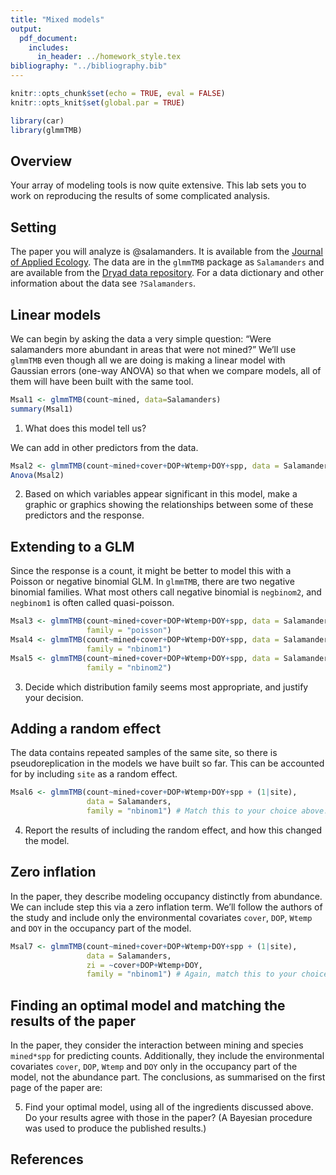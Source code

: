 ```yaml
---
title: "Mixed models"
output: 
  pdf_document:
    includes: 
      in_header: ../homework_style.tex
bibliography: "../bibliography.bib"   
---
```


```r
knitr::opts_chunk$set(echo = TRUE, eval = FALSE)
knitr::opts_knit$set(global.par = TRUE)
```

```r
library(car)
library(glmmTMB)
```


## Overview

Your array of modeling tools is now quite extensive. This lab sets you to work on reproducing the results of some complicated analysis.

## Setting

The paper you will analyze is @salamanders. It is available from the [Journal of Applied Ecology](https://besjournals.onlinelibrary.wiley.com/doi/epdf/10.1111/1365-2664.12585). The data are in the `glmmTMB` package as `Salamanders` and are available from the [Dryad data repository](https://datadryad.org/stash/dataset/doi:10.5061/dryad.5m8f6). For a data dictionary and other information about the data see `?Salamanders`.

## Linear models

We can begin by asking the data a very simple question: "Were salamanders more abundant in areas that were not mined?" We'll use `glmmTMB` even though all we are doing is making a linear model with Gaussian errors (one-way ANOVA) so that when we compare models, all of them will have been built with the same tool.

```r
Msal1 <- glmmTMB(count~mined, data=Salamanders)
summary(Msal1)
```

(@) What does this model tell us?

We can add in other predictors from the data.

```r
Msal2 <- glmmTMB(count~mined+cover+DOP+Wtemp+DOY+spp, data = Salamanders)
Anova(Msal2)
```
(@) Based on which variables appear significant in this model, make a graphic or graphics showing the relationships between some of these predictors and the response.

## Extending to a GLM

Since the response is a count, it might be better to model this with a Poisson or negative binomial GLM. In `glmmTMB`, there are two negative binomial families. What most others call negative binomial is `negbinom2`, and `negbinom1` is often called quasi-poisson.

```r
Msal3 <- glmmTMB(count~mined+cover+DOP+Wtemp+DOY+spp, data = Salamanders, 
                 family = "poisson")
Msal4 <- glmmTMB(count~mined+cover+DOP+Wtemp+DOY+spp, data = Salamanders, 
                 family = "nbinom1")
Msal5 <- glmmTMB(count~mined+cover+DOP+Wtemp+DOY+spp, data = Salamanders, 
                 family = "nbinom2")
```

(@) Decide which distribution family seems most appropriate, and justify your decision.

## Adding a random effect

The data contains repeated samples of the same site, so there is pseudoreplication in the models we have built so far. This can be accounted for by including `site` as a random effect.

```r
Msal6 <- glmmTMB(count~mined+cover+DOP+Wtemp+DOY+spp + (1|site), 
                 data = Salamanders, 
                 family = "nbinom1") # Match this to your choice above.
```

(@) Report the results of including the random effect, and how this changed the model.

## Zero inflation

In the paper, they describe modeling occupancy distinctly from abundance. We can include step this via a zero inflation term. We'll follow the authors of the study and include only the environmental covariates `cover`, `DOP`, `Wtemp` and `DOY` in the occupancy part of the model.

```r
Msal7 <- glmmTMB(count~mined+cover+DOP+Wtemp+DOY+spp + (1|site), 
                 data = Salamanders, 
                 zi = ~cover+DOP+Wtemp+DOY,
                 family = "nbinom1") # Again, match this to your choice above.
```

## Finding an optimal model and matching the results of the paper

In the paper, they consider the interaction between mining and species `mined*spp` for predicting counts. Additionally, they include the environmental covariates `cover`, `DOP`, `Wtemp` and `DOY` only in the occupancy part of the model, not the abundance part. The conclusions, as summarised on the first page of the paper are:
\begin{quote}
\ldots mean occupancy probabilities were $>0.85$ for all groups in reference reaches, whereas mean occupancy probabilities were relatively lower in MTR/VF reaches (ranging from $0.23$ to $0.66$). \ldots means of the difference in occupancy between site types were negative across all groups, although MTR/VF stream reaches were at least $95\%$ less likely to be occupied by spring salamander Gyrinophilus porphyriticus, adult southern two-lined salamander Eurycea cirrigera and larval dusky salamanders Desmognathus compared to reference reaches.

\ldots means of the difference in conditional abundance between MTR/VF and reference stream reaches were negative across all groups; $95\%$ credible interval for difference in conditional abundance covered zero for only one species (red salamander Pseudotriton ruber). \ldots Additionally, MTR/VF reaches had higher ion concentrations, total organic carbon and specific conductance compared to reference reaches.
\end{quote}

(@) Find your optimal model, using all of the ingredients discussed above. Do your results agree with those in the paper? (A Bayesian procedure was used to produce the published results.)

## References